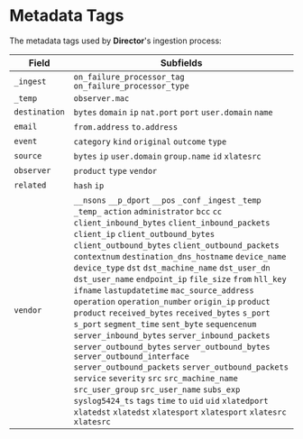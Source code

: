# Metadata Tags

The metadata tags used by **Director**'s ingestion process:

|Field|Subfields|
|---|---|
|`_ingest`|`on_failure_processor_tag` `on_failure_processor_type`|
|`_temp`|`observer.mac`|
|`destination`|`bytes` `domain` `ip` `nat.port` `port` `user.domain` `name`|
|`email`|`from.address` `to.address`|
|`event`|`category` `kind` `original` `outcome` `type`|
|`source`|`bytes` `ip` `user.domain` `group.name` `id` `xlatesrc`|
|`observer`|`product` `type` `vendor`|
|`related`|`hash` `ip`|
|`vendor`|`__nsons` `__p_dport` `__pos` `_conf` `_ingest` `_temp` `_temp_` `action` `administrator` `bcc` `cc` `client_inbound_bytes` `client_inbound_packets` `client_ip` `client_outbound_bytes` `client_outbound_bytes` `client_outbound_packets` `contextnum` `destination_dns_hostname` `device_name` `device_type` `dst` `dst_machine_name` `dst_user_dn` `dst_user_name` `endpoint_ip` `file_size` `from` `hll_key` `ifname` `lastupdatetime` `mac_source_address` `operation` `operation_number` `origin_ip` `product` `product` `received_bytes` `received_bytes` `s_port` `s_port` `segment_time` `sent_byte` `sequencenum` `server_inbound_bytes` `server_inbound_packets` `server_outbound_bytes` `server_outbound_bytes` `server_outbound_interface` `server_outbound_packets` `server_outbound_packets` `service` `severity` `src` `src_machine_name` `src_user_group` `src_user_name` `subs_exp` `syslog5424_ts` `tags` `time` `to` `uid` `uid` `xlatedport` `xlatedst` `xlatedst` `xlatesport` `xlatesport` `xlatesrc` `xlatesrc`|
